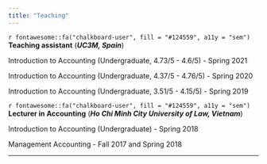 ```yaml
---
title: "Teaching"
---
```


`r fontawesome::fa("chalkboard-user", fill = "#124559", a11y = "sem")` **Teaching assistant** (***UC3M, Spain***)

Introduction to Accounting (Undergraduate, 4.73/5 - 4.6/5) - Spring 2021

Introduction to Accounting (Undergraduate, 4.37/5 - 4.76/5) - Spring 2020

Introduction to Accounting (Undergraduate, 3.51/5 - 4.15/5) - Spring 2019



`r fontawesome::fa("chalkboard-user", fill = "#124559", a11y = "sem")` **Lecturer in Accounting** (***Ho Chi Minh City University of Law, Vietnam***)

Introduction to Accounting (Undergraduate) - Spring 2018

Management Accounting - Fall 2017 and Spring 2018

---

```{}
```
